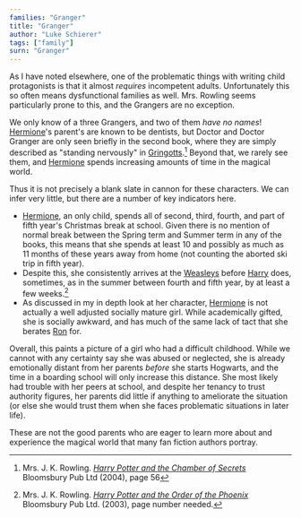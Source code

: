 ```yaml
---
families: "Granger"
title: "Granger"
author: "Luke Schierer"
tags: ["family"]
surn: "Granger"
---
```


<Family surn={frontmatter.surn} />


As I have noted elsewhere, one of the problematic things with writing child
protagonists is that it almost *requires* incompetent adults.  Unfortunately
this so often means dysfunctional families as well.  Mrs. Rowling seems
particularly prone to this, and the Grangers are no exception. 

We only know of a three Grangers, and two of them *have no names*!
[Hermione][]'s parent's are known to be dentists, but Doctor and Doctor Granger
are only seen briefly in the second book, where they are simply described as
"standing nervously" in [Gringotts][].[^221201-1]  Beyond that, we rarely see
them, and [Hermione][] spends increasing amounts of time in the magical world.

Thus it is not precisely a blank slate in cannon for these characters.  We can
infer very little, but there are a number of key indicators here.  

* [Hermione][], an only child, spends all of second, third, fourth, and part of
  fifth year's Christmas break at school.  Given there is no mention of normal
  break between the Spring term and Summer term in any of the books, this means
  that she spends at least 10 and possibly as much as 11 months of these years
  away from home (not counting the aborted ski trip in fifth year). 
* Despite this, she consistently arrives at the [Weasleys][] before [Harry][]
  does, sometimes, as in the summer between fourth and fifth year, by at least
  a few weeks.[^221201-2] 
* As discussed in my in depth look at her character, [Hermione][] is not
  actually a well adjusted socially mature girl.  While academically gifted,
  she is socially awkward, and has much of the same lack of tact that she
  berates [Ron][] for.

Overall, this paints a picture of a girl who had a difficult childhood.  While
we cannot with any certainty say she was abused or neglected, she is already
emotionally distant from her parents *before* she starts Hogwarts, and the time
in a boarding school will only increase this distance.   She most likely had
trouble with her peers at school, and despite her tenancy to trust authority
figures, her parents did little if anything to ameliorate the situation (or
else she would trust them when she faces problematic situations in later life). 

These are not the good parents who are eager to learn more about and experience
the magical world that many fan fiction authors portray.

[Harry]: <../potter/harry_james>

[Ron]: <../weasley/ronald_bilius>

[Weasleys]: <../weasley>

[Hermione]: <hermione_jean>

[Gringotts]: <../../gringotts>

[^221201-1]: Mrs. J. K. Rowling.
    _[Harry Potter and the Chamber of Secrets](https://www.librarything.com/work/683408/book/225886342)_
    Bloomsbury Pub Ltd (2004), page 56

[^221201-2]: Mrs. J. K. Rowling.
    _[Harry Potter and the Order of the Phoenix](https://www.librarything.com/work/115/book/225886709)_
    Bloomsbury Pub Ltd. (2003), page number needed.

